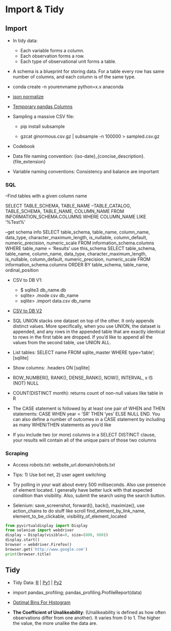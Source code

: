 # Import & Tidy

## Import

* In tidy data:

    * Each variable forms a column.
    * Each observation forms a row.
    * Each type of observational unit forms a table.

* A schema is a blueprint for storing data. For a table every row has same number of columns, and each column is of the same type.

* conda create -n yourenvname python=x.x anaconda

* [json normalize](http://pandas.pydata.org/pandas-docs/stable/generated/pandas.io.json.json_normalize.html)

* [Temporary pandas Columns](https://github.com/jreback/PyDataNYC2015/blob/master/whats-new-in-pandas/v0.16.x.ipynb)

* Sampling a massive CSV file:


    * pip install subsample

    * gzcat ginormous.csv.gz | subsample -n 100000 > sampled.csv.gz
    
* Codebook 

* Data file naming convention: {iso-date}_{concise_description}.{file_extension}

* Variable naming conventions: Consistency and balance are important

### SQL

--Find tables with a given column name

SELECT TABLE_SCHEMA, TABLE_NAME --TABLE_CATALOG, TABLE_SCHEMA, TABLE_NAME, COLUMN_NAME
FROM INFORMATION_SCHEMA.COLUMNS 
WHERE COLUMN_NAME LIKE '%Test%'

--get schema info 
SELECT 
table_schema, table_name, column_name, data_type, 
character_maximum_length, is_nullable, column_default,
numeric_precision, numeric_scale
FROM information_schema.columns
WHERE table_name = 'Results'
use this_schema
SELECT 
table_schema, table_name, column_name, 
data_type, character_maximum_length,
is_nullable, column_default, numeric_precision, numeric_scale
FROM information_schema.columns
ORDER BY table_schema, table_name, ordinal_position

* CSV to DB V1: 

    * $ sqlite3 db_name.db
    * sqlite> .mode csv db_name
    * sqlite> .import data.csv db_name
    
* [CSV to DB V2](https://gist.github.com/gfleetwood/c2ea91da4a8ab1a77f777e28e0b2949c)

* SQL UNION stacks one dataset on top of the other. It only appends distinct values. More specifically, when you use UNION, the dataset is appended, and any rows in the appended table that are exactly identical to rows in the first table are dropped. If you’d like to append all the values from the second table, use UNION ALL.

* List tables: SELECT name FROM sqlite_master WHERE type='table'; [sqllite]

* Show columns: .headers ON [sqllite]

* ROW_NUMBER(), RANK(), DENSE_RANK(), NOW(), INTERVAL, x IS (NOT) NULL

* COUNT(DISTINCT month): returns count of non-null values like table in R

* The CASE statement is followed by at least one pair of WHEN and THEN statements: CASE WHEN year = 'SR' THEN 'yes' ELSE NULL END. You can also define a number of outcomes in a CASE statement by including as many WHEN/THEN statements as you’d like

* If you include two (or more) columns in a SELECT DISTINCT clause, your results will contain all of the unique pairs of those two columns

### Scraping

* Access robots.txt: website_url.domain/robots.txt

* Tips: 1) Use bot net, 2) user agent switching

* Try polling in your wait about every 500 milliseconds. Also use presence of element located. I generally have better luck with that expected condition than visibility. Also, submit the search using the search button.

* Selenium: save_screenshot, forward(), back(), maximize(), use action_chains to do stuff like scroll find_element_by_link_name, element_to_be_clickable, visibility_of_element_located

```python
from pyvirtualdisplay import Display  
from selenium import webdriver  
display = Display(visible=0, size=(800, 600))  
display.start()  
browser = webdriver.Firefox()  
browser.get('http://www.google.com')  
print(browser.title)
```

## Tidy

* Tidy Data: [R](https://cran.r-project.org/web/packages/tidyr/vignettes/tidy-data.html) | [Py1](https://github.com/jfpuget/Tidy-Data/blob/master/Tidy-Data.ipynb) | [Py2](http://www.jeannicholashould.com/tidy-data-in-python.html)

* import pandas_profiling; pandas_profiling.ProfileReport(data)

* [Optimal Bins For Histogram](https://stats.stackexchange.com/questions/798/calculating-optimal-number-of-bins-in-a-histogram/862#862)

* **The Coefficient of Unalikeability**: (Unalikeability is defined as how often observations differ from one another). It varies from 0 to 1. The higher the value, the more unalike the data are.
